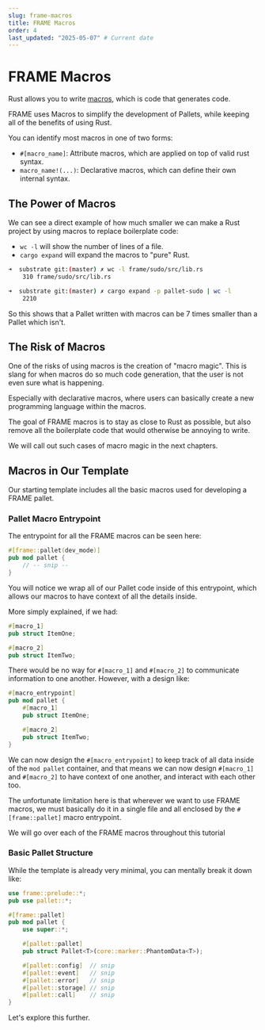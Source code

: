 ```yaml
---
slug: frame-macros
title: FRAME Macros
order: 4
last_updated: "2025-05-07" # Current date
---
```


# FRAME Macros

Rust allows you to write [macros](https://doc.rust-lang.org/book/ch19-06-macros.html), which is code that generates code.

FRAME uses Macros to simplify the development of Pallets, while keeping all of the benefits of using Rust.

You can identify most macros in one of two forms:

- `#[macro_name]`: Attribute macros, which are applied on top of valid rust syntax.
- `macro_name!(...)`: Declarative macros, which can define their own internal syntax.

## The Power of Macros

We can see a direct example of how much smaller we can make a Rust project by using macros to replace boilerplate code:

- `wc -l` will show the number of lines of a file.
- `cargo expand` will expand the macros to "pure" Rust.

```sh
➜  substrate git:(master) ✗ wc -l frame/sudo/src/lib.rs
    310 frame/sudo/src/lib.rs

➜  substrate git:(master) ✗ cargo expand -p pallet-sudo | wc -l
    2210
```

So this shows that a Pallet written with macros can be 7 times smaller than a Pallet which isn't.

## The Risk of Macros

One of the risks of using macros is the creation of "macro magic". This is slang for when macros do so much code generation, that the user is not even sure what is happening.

Especially with declarative macros, where users can basically create a new programming language within the macros.

The goal of FRAME macros is to stay as close to Rust as possible, but also remove all the boilerplate code that would otherwise be annoying to write.

We will call out such cases of macro magic in the next chapters.

## Macros in Our Template

Our starting template includes all the basic macros used for developing a FRAME pallet.

### Pallet Macro Entrypoint

The entrypoint for all the FRAME macros can be seen here:

```rust
#[frame::pallet(dev_mode)]
pub mod pallet {
	// -- snip --
}
```

You will notice we wrap all of our Pallet code inside of this entrypoint, which allows our macros to have context of all the details inside.

More simply explained, if we had:

```rust
#[macro_1]
pub struct ItemOne;

#[macro_2]
pub struct ItemTwo;
```

There would be no way for `#[macro_1]` and `#[macro_2]` to communicate information to one another. However, with a design like:

```rust
#[macro_entrypoint]
pub mod pallet {
	#[macro_1]
	pub struct ItemOne;

	#[macro_2]
	pub struct ItemTwo;
}
```

We can now design the `#[macro_entrypoint]` to keep track of all data inside of the `mod pallet` container, and that means we can now design `#[macro_1]` and `#[macro_2]` to have context of one another, and interact with each other too.

The unfortunate limitation here is that wherever we want to use FRAME macros, we must basically do it in a single file and all enclosed by the `#[frame::pallet]` macro entrypoint.

We will go over each of the FRAME macros throughout this tutorial

### Basic Pallet Structure

While the template is already very minimal, you can mentally break it down like:

```rust
use frame::prelude::*;
pub use pallet::*;

#[frame::pallet]
pub mod pallet {
	use super::*;

	#[pallet::pallet]
	pub struct Pallet<T>(core::marker::PhantomData<T>);

	#[pallet::config]  // snip
	#[pallet::event]   // snip
	#[pallet::error]   // snip
	#[pallet::storage] // snip
	#[pallet::call]    // snip
}
```

Let's explore this further.
